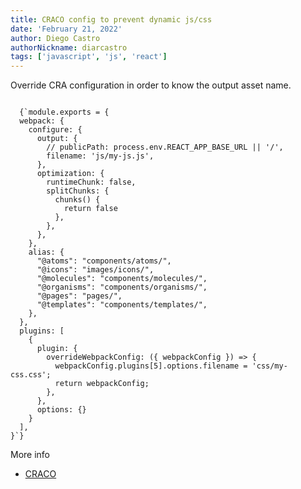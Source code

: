 ```yaml
---
title: CRACO config to prevent dynamic js/css
date: 'February 21, 2022'
author: Diego Castro
authorNickname: diarcastro
tags: ['javascript', 'js', 'react']
---
```

Override CRA configuration in order to know the output asset name.

<Code>
  {`module.exports = {
  webpack: {
    configure: {
      output: {
        // publicPath: process.env.REACT_APP_BASE_URL || '/',
        filename: 'js/my-js.js',
      },
      optimization: {
        runtimeChunk: false,
        splitChunks: {
          chunks() {
            return false
          },
        },
      },
    },
    alias: {
      "@atoms": "components/atoms/",
      "@icons": "images/icons/",
      "@molecules": "components/molecules/",
      "@organisms": "components/organisms/",
      "@pages": "pages/",
      "@templates": "components/templates/",
    },
  },
  plugins: [
    {
      plugin: {
        overrideWebpackConfig: ({ webpackConfig }) => {
          webpackConfig.plugins[5].options.filename = 'css/my-css.css';
          return webpackConfig;
        },
      },
      options: {}
    }
  ],
}`}
</Code>

More info
* [CRACO](https://github.com/gsoft-inc/craco)
